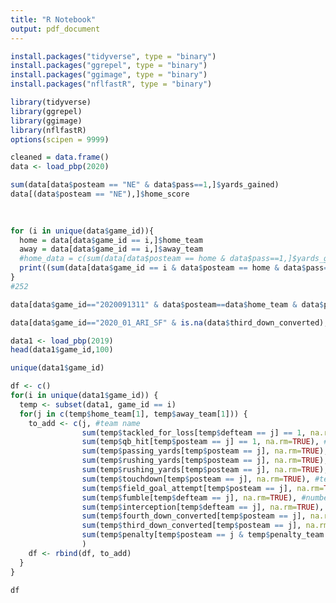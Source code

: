 ```yaml
---
title: "R Notebook"
output: pdf_document
---
```



```r
install.packages("tidyverse", type = "binary")
install.packages("ggrepel", type = "binary")
install.packages("ggimage", type = "binary")
install.packages("nflfastR", type = "binary")
```

```r
library(tidyverse)
library(ggrepel)
library(ggimage)
library(nflfastR)
options(scipen = 9999)
```

```r
cleaned = data.frame()
data <- load_pbp(2020)

sum(data[data$posteam == "NE" & data$pass==1,]$yards_gained)
data[(data$posteam == "NE"),]$home_score

        
        
for (i in unique(data$game_id)){
  home = data[data$game_id == i,]$home_team
  away = data[data$game_id == i,]$away_team
  #home_data = c(sum(data[data$posteam == home & data$pass==1,]$yards_gained, na.rm=T))
  print((sum(data[data$game_id == i & data$posteam == home & data$pass==1,]$yards_gained, na.rm=T)))
}
#252

data[data$game_id=="2020091311" & data$posteam==data$home_team & data$pass==1, ]

data[data$game_id=="2020_01_ARI_SF" & is.na(data$third_down_converted),]
```


```r
data1 <- load_pbp(2019)
head(data1$game_id,100)

unique(data1$game_id)

df <- c()
for(i in unique(data1$game_id)) {
  temp <- subset(data1, game_id == i)
  for(j in c(temp$home_team[1], temp$away_team[1])) {
    to_add <- c(j, #team name
                sum(temp$tackled_for_loss[temp$defteam == j] == 1, na.rm=TRUE), #tackles for loss
                sum(temp$qb_hit[temp$posteam == j] == 1, na.rm=TRUE), #how many times team's QB was hit
                sum(temp$passing_yards[temp$posteam == j], na.rm=TRUE), #team passing yards
                sum(temp$rushing_yards[temp$posteam == j], na.rm=TRUE), #team rushing yards
                sum(temp$rushing_yards[temp$posteam == j], na.rm=TRUE), #team rushing yards
                sum(temp$touchdown[temp$posteam == j], na.rm=TRUE), #team touchdowns
                sum(temp$field_goal_attempt[temp$posteam == j], na.rm=TRUE), #team field goal attempts
                sum(temp$fumble[temp$defteam == j], na.rm=TRUE), #number of fumbles
                sum(temp$interception[temp$defteam == j], na.rm=TRUE), #number of interceptions
                sum(temp$fourth_down_converted[temp$posteam == j], na.rm=TRUE), #4th down conversions
                sum(temp$third_down_converted[temp$posteam == j], na.rm=TRUE), #3rd down conversions
                sum(temp$penalty[temp$posteam == j & temp$penalty_team == j], na.rm=TRUE) #number of penalties
                )
    df <- rbind(df, to_add)
  }
}

df
```